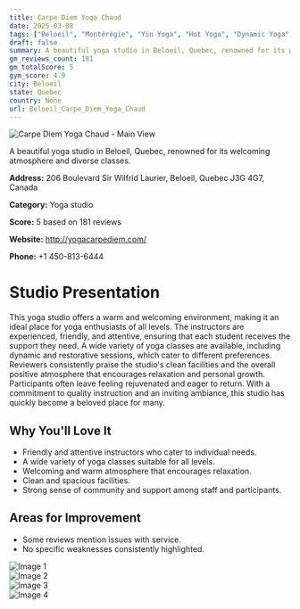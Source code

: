 ```yaml
---
title: Carpe Diem Yoga Chaud
date: 2025-03-08
tags: ["Beloeil", "Montérégie", "Yin Yoga", "Hot Yoga", "Dynamic Yoga", "welcoming", "clean", "Beloeil"]  
draft: false
summary: A beautiful yoga studio in Beloeil, Quebec, renowned for its welcoming atmosphere and diverse classes.
gm_reviews_count: 181
gm_totalScore: 5
gym_score: 4.9
city: Beloeil
state: Quebec
country: None
url: Beloeil_Carpe_Diem_Yoga_Chaud
---
```


<div className="aspect-[16/9] relative my-8">
  <img 
    src="https://lh5.googleusercontent.com/p/AF1QipNloHCnVuBykMDql6gy4gyb47VlW3NlAAToumzs=w1920-h1080-k-no"
    alt="Carpe Diem Yoga Chaud - Main View"
    className="object-cover absolute inset-0 w-full h-full rounded-lg"
  />
</div>

A beautiful yoga studio in Beloeil, Quebec, renowned for its welcoming atmosphere and diverse classes.

**Address:** 206 Boulevard Sir Wilfrid Laurier, Beloeil, Quebec J3G 4G7, Canada

**Category:** Yoga studio

**Score:** 5 based on 181 reviews

**Website:** http://yogacarpediem.com/

**Phone:** +1 450-813-6444

# Studio Presentation

This yoga studio offers a warm and welcoming environment, making it an ideal place for yoga enthusiasts of all levels. The instructors are experienced, friendly, and attentive, ensuring that each student receives the support they need. A wide variety of yoga classes are available, including dynamic and restorative sessions, which cater to different preferences. Reviewers consistently praise the studio's clean facilities and the overall positive atmosphere that encourages relaxation and personal growth. Participants often leave feeling rejuvenated and eager to return. With a commitment to quality instruction and an inviting ambiance, this studio has quickly become a beloved place for many.

## Why You'll Love It

- Friendly and attentive instructors who cater to individual needs.
- A wide variety of yoga classes suitable for all levels.
- Welcoming and warm atmosphere that encourages relaxation.
- Clean and spacious facilities.
- Strong sense of community and support among staff and participants.

## Areas for Improvement

- Some reviews mention issues with service.
- No specific weaknesses consistently highlighted.

<div className="grid grid-cols-1 xl:grid-cols-2 gap-4 my-8">
<div className="aspect-[4/3] relative"><img src="https://lh5.googleusercontent.com/p/AF1QipN6fCVdeKKvdiBBgT_3K2UCHs0uJYBZcOiTEwZb=w1920-h1080-k-no" alt="Image 1" className="object-cover absolute inset-0 w-full h-full rounded-lg" /></div>
<div className="aspect-[4/3] relative"><img src="https://lh5.googleusercontent.com/p/AF1QipM2Iv4rnFdB2t6l70lZEMxS6nmDGmzMAYg82Pu-=w1920-h1080-k-no" alt="Image 2" className="object-cover absolute inset-0 w-full h-full rounded-lg" /></div>
<div className="aspect-[4/3] relative"><img src="https://lh5.googleusercontent.com/p/AF1QipMwEY9rFU0__5YzId51RAVAj0TqXZ3YzbcB5xoc=w1920-h1080-k-no" alt="Image 3" className="object-cover absolute inset-0 w-full h-full rounded-lg" /></div>
<div className="aspect-[4/3] relative"><img src="https://lh5.googleusercontent.com/p/AF1QipMvHlEyEFGUKEYPAbFjaGfZCZw2Xz-k3_f1OP6X=w1920-h1080-k-no" alt="Image 4" className="object-cover absolute inset-0 w-full h-full rounded-lg" /></div>
</div>